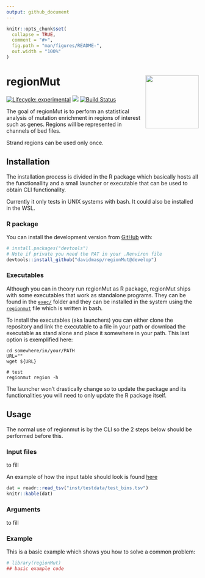 ```yaml
---
output: github_document
---
```


<!-- README.md is generated from README.Rmd. Please edit that file -->

```r
knitr::opts_chunk$set(
  collapse = TRUE,
  comment = "#>",
  fig.path = "man/figures/README-",
  out.width = "100%"
)
```

# regionMut <img src='man/figures/logo.png' align="right" height="139" />

<!-- badges: start -->
[![Lifecycle: experimental](https://img.shields.io/badge/lifecycle-experimental-orange.svg)](https://www.tidyverse.org/lifecycle/#experimental)
[![](https://img.shields.io/twitter/url/https/twitter.com/davidmasp.svg?label=Follow&style=social)](https://twitter.com/davidmasp)
[![Build Status](https://travis-ci.com/davidmasp/regionMut.svg?token=8QucVjrW7PEstyRg4eFq&branch=develop)](https://travis-ci.com/davidmasp/regionMut)
<!-- badges: end -->

The goal of regionMut is to perform an statistical analysis of mutation
enrichment in regions of interest such as genes. Regions will be represented
in channels of bed files.

Strand regions can be used only once.

## Installation

The installation process is divided in the R package which basically
hosts all the functionallity and a small launcher or executable that
can be used to obtain CLI functionality. 

Currently it only tests in UNIX systems with bash. It could also be installed
in the WSL.

### R package

<!--
You can install the released version of regionMut from 
[CRAN](https://CRAN.R-project.org) with:

``` r
install.packages("regionMut")
```
-->

You can install the development version from [GitHub](https://github.com/) with:

``` r
# install.packages("devtools")
# Note if private you need the PAT in your .Renviron file
devtools::install_github("davidmasp/regionMut@develop")
```

### Executables

Although you can in theory run regionMut as R package, regionMut ships
with some executables that work as standalone programs.
They can be found in the [`exec/`](exec/) folder and they can be installed
in the system using the [`regionmut`](regionmut) file which is written in 
bash.

To install the executables (aka launchers) you can either clone the repository
and link the
executable to a file in your path or download the executable as stand alone
and place it somewhere in your path.
This last option is exemplified here:

```
cd somewhere/in/your/PATH
URL=""
wget ${URL}

# test
regionmut region -h
```

The launcher won't drastically change so to update the package and its 
functionalities you will need to only update the R package itself.


## Usage

The normal use of regionmut is by the CLI so the 2 steps below should be
performed before this.

### Input files

to fill

An example of how the input table should look is
found [here](inst/testdata/test_bins.tsv)

```r
dat = readr::read_tsv("inst/testdata/test_bins.tsv")
knitr::kable(dat)
```


### Arguments

to fill

### Example

This is a basic example which shows you how to solve a common problem:

```r
# library(regionMut)
## basic example code
```

